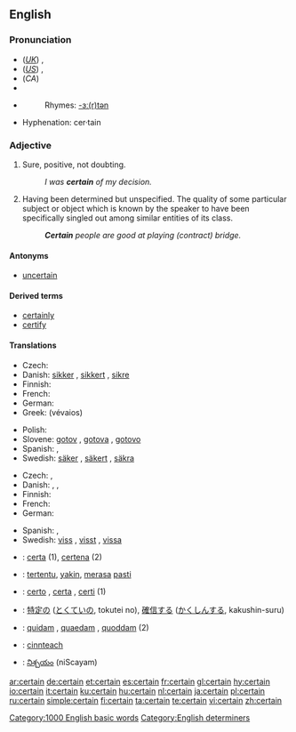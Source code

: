 ==English==

{{rank|often|themselves|half|269|certain|sent|keep|myself}}

===Pronunciation===
*(''[[Received Pronunciation|UK]]'') {{IPA|/sɜːtn/}}, {{SAMPA|/s3:tn/}}
*(''[[General American|US]]'') {{IPA|/sɝtn/}}, {{SAMPA|/s3`tn/}}
*(''CA'') {{IPA|/ˈsɝtən/ or /ˈsɝt̚n̩/}}
*{{Audio|En-ca-certain.ogg|Audio (CA)}}
*{{audio|en-us-certain.ogg|Audio (US)}}
*:Rhymes: [[Rhymes:English:-ɜː(r)tən|-ɜː(r)tən]]
*Hyphenation: cer&middot;tain

===Adjective===
{{wikipedia}}
{{en-adj}}

# Sure, positive, not doubting.
#: ''I was '''certain''' of my decision.''
# Having been determined but unspecified.  The quality of some particular subject or object which is known by the speaker to have been specifically singled out among similar entities of its class.
#: '''''Certain''' people are good at playing (contract) bridge.''

====Antonyms====
* [[uncertain]]

====Derived terms====
*[[certainly]] {{pos_adv}}
*[[certify]] {{pos_vt}}

====Translations====
{{trans-top|sure, positive, not doubting}}
* Czech: {{t+|cs|jistý|m}}
* Danish: [[sikker]] {{c}}, [[sikkert]] {{n}}, [[sikre]] {{p}}
* Finnish: {{t+|fi|varma}}
* French: {{t+|fr|certain}}
* German: {{t+|de|sicher}}
* Greek: {{t+|el|βέβαιος|m|sc=Grek}} (vévaios)
{{trans-mid}}
* Polish: {{t+|pl|pewny|m}}
* Slovene: [[gotov]] {{m}}, [[gotova]] {{f}}, [[gotovo]] {{n}}
* Spanish: {{t-|es|cierto|m}}, {{t-|es|cierta|f}}
* Swedish: [[säker]] {{c}}, [[säkert]] {{n}}, [[säkra]] {{p}}
{{trans-bottom}}

{{trans-top|having been determined but unspecified}}
* Czech: {{t+|cs|jistý|m}}, {{t+|cs|určitý|m}}
* Danish: {{t-|da|vis|c}}, {{t-|da|vist|n}}, {{t-|da|visse|p}}
* Finnish: {{t+|fi|tietty}}
* French: {{t+|fr|certain}}
* German: {{t+|de|bestimmt}}
{{trans-mid}}
* Spanish: {{t-|es|cierto|m}}, {{t-|es|cierta|f}}
* Swedish: [[viss]] {{c}}, [[visst]] {{n}}, [[vissa]] {{p}}
{{trans-bottom}}

{{checktrans-top}}
*{{ttbc|Ido}}: [[certa]] (1), [[certena]] (2)
*{{ttbc|Indonesian}}: [[tentu|tertentu]], [[yakin]], [[rasa|merasa]] [[pasti]]
*{{ttbc|Italian}}: [[certo]] {{m}}, [[certa]] {{f}}, [[certi]] {{p}} (1)

*{{ttbc|Japanese}}: [[特定]]の ([[とくてい]]の, tokutei no), [[確信]]する ([[かくしん]]する, kakushin-suru)
*{{ttbc|Latin}}: [[quidam#Adjective|quidam]] {{m}}, [[quidam#Adjective|quaedam]] {{f}}, [[quidam#Adjective|quoddam]] {{n}} (2)
*{{ttbc|Scottish Gaelic}}: [[cinnteach]]
*{{ttbc|Telugu}}: [[నిశ్చయం]] (niScayam)
{{trans-bottom}}

[[Category:1000 English basic words]]
[[Category:English determiners]]

[[ar:certain]]
[[de:certain]]
[[et:certain]]
[[es:certain]]
[[fr:certain]]
[[gl:certain]]
[[hy:certain]]
[[io:certain]]
[[it:certain]]
[[ku:certain]]
[[hu:certain]]
[[nl:certain]]
[[ja:certain]]
[[pl:certain]]
[[ru:certain]]
[[simple:certain]]
[[fi:certain]]
[[ta:certain]]
[[te:certain]]
[[vi:certain]]
[[zh:certain]]